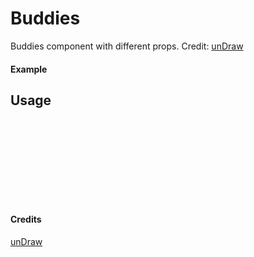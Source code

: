 
<Meta of={Buddies} title="unDraw/Buddies" />

# Buddies

Buddies component with different props.
Credit: [unDraw](https://undraw.co/illustrations)

#### Example

<Canvas of={Buddies.Primary} />

## Usage

```ts
import { Buddies } from "yadl-ui";

const Example = () => {
  return (
      <Buddies />
  );
};

export default Example;
```

#### Credits
[unDraw](https://undraw.co/illustrations)

